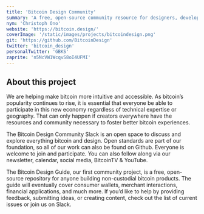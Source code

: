 ```yaml
---
title: 'Bitcoin Design Community'
summary: 'A free, open-source community resource for designers, developers, and others working on non-custodial Bitcoin products.'
nym: 'Christoph Ono'
website: 'https://bitcoin.design/'
coverImage: '/static/images/projects/bitcoindesign.png'
git: 'https://github.com/BitcoinDesign'
twitter: 'bitcoin_design'
personalTwitter: 'GBKS'
zaprite: 'n5NcVW1WcqvS8oI4UFMI'
---
```


## About this project

We are helping make bitcoin more intuitive and accessible. As bitcoin’s popularity continues to rise, it is essential that everyone be able to participate in this new economy regardless of technical expertise or geography. That can only happen if creators everywhere have the resources and community necessary to foster better bitcoin experiences.

The Bitcoin Design Community Slack is an open space to discuss and explore everything bitcoin and design. Open standards are part of our foundation, so all of our work can also be found on Github. Everyone is welcome to join and participate. You can also follow along via our newsletter, calendar, social media, BitcoinTV & YouTube.

The Bitcoin Design Guide, our first community project, is a free, open-source repository for anyone building non-custodial bitcoin products. The guide will eventually cover consumer wallets, merchant interactions, financial applications, and much more. If you’d like to help by providing feedback, submitting ideas, or creating content, check out the list of current issues or join us on Slack.
